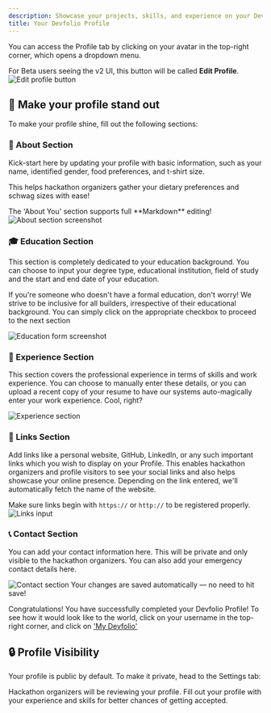 ```yaml
---
description: Showcase your projects, skills, and experience on your Devfolio Profile 💪🏻
title: Your Devfolio Profile
---
```


You can access the Profile tab by clicking on your avatar in the top-right corner, which opens a dropdown menu.

<Callout type="info" title="Heads up!">
For Beta users seeing the v2 UI, this button will be called <strong>Edit Profile</strong>.
</Callout>

<img src="/assets/image (44).png" alt="Edit profile button" />

## 🚀 Make your profile stand out

To make your profile shine, fill out the following sections:

### 🧾 About Section

Kick-start here by updating your profile with basic information, such as your name, identified gender, food preferences, and t-shirt size. 

This helps hackathon organizers gather your dietary preferences and schwag sizes with ease!

<Callout type="info" title="Pro Tip">
The 'About You' section supports full **Markdown** editing!
</Callout>

<img src="/assets/image (8).png" alt="About section screenshot" />

### 🎓 Education Section

This section is completely dedicated to your education background. You can choose to input your degree type, educational institution, field of study and the start and end date of your education. 

If you're someone who doesn't have a formal education, don't worry! We strive to be inclusive for all builders, irrespective of their educational background. You can simply click on the appropriate checkbox to proceed to the next section

<img src="/assets/image (292).png" alt="Education form screenshot" />

### 💼 Experience Section

This section covers the professional experience in terms of skills and work experience. You can choose to manually enter these details, or you can upload a recent copy of your resume to have our systems auto-magically enter your work experience. Cool, right? 

<img src="/assets/image (293).png" alt="Experience section" />

### 🔗 Links Section

Add links like a personal website, GitHub, LinkedIn, or any such important links which you wish to display on your Profile. This enables hackathon organizers and profile visitors to see your social links and also helps showcase your online presence. Depending on the link entered, we'll automatically fetch the name of the website.

<Callout type="info" title="Reminder">
Make sure links begin with <code>https://</code> or <code>http://</code> to be registered properly.
</Callout>

<img src="/assets/image (294).png" alt="Links input" />

### 📞 Contact Section

You can add your contact information here. This will be private and only visible to the hackathon organizers. You can also add your emergency contact details here. 

<img src="/assets/image (296).png" alt="Contact section" />

<Callout type="success" title="Auto Save">
Your changes are saved automatically — no need to hit save!
</Callout>

Congratulations! You have successfully completed your Devfolio Profile! To see how it would look like to the world, click on your username in the top-right corner, and click on ['My Devfolio'](my-devfolio/) 

## 🔒 Profile Visibility

Your profile is public by default. To make it private, head to the Settings tab:

<Card title="⚙️ Setting Up your Devfolio Account" href="/docs/guide/settings" />

<Callout type="info" title="Note for Hackathons">
Hackathon organizers will be reviewing your profile. Fill out your profile with your experience and skills for better chances of getting accepted.
</Callout>
